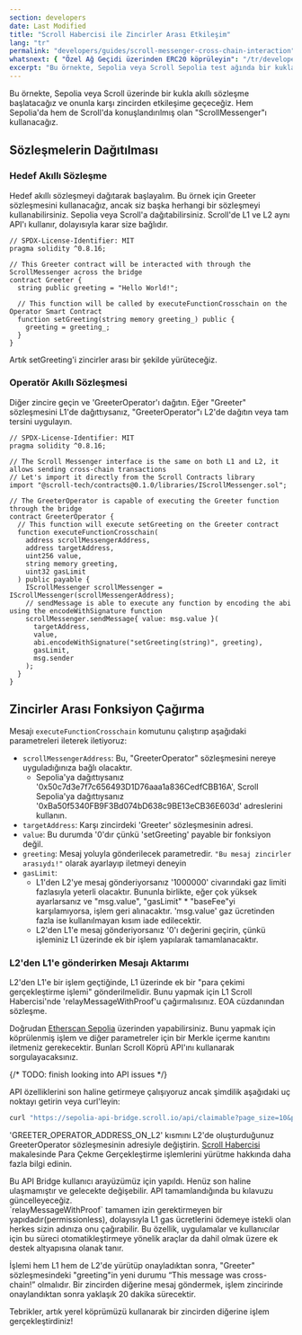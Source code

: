 ```yaml
---
section: developers
date: Last Modified
title: "Scroll Habercisi ile Zincirler Arası Etkileşim"
lang: "tr"
permalink: "developers/guides/scroll-messenger-cross-chain-interaction"
whatsnext: { "Özel Ağ Geçidi üzerinden ERC20 köprüleyin": "/tr/developers/guides/bridge-erc20-through-the-custom-gateway" }
excerpt: "Bu örnekte, Sepolia veya Scroll Sepolia test ağında bir kukla akıllı sözleşme oluşturacağız ve onunla karşı zincirden etkileşime geçeceğiz."
---
```



Bu örnekte, Sepolia veya Scroll üzerinde bir kukla akıllı sözleşme başlatacağız ve onunla karşı zincirden etkileşime geçeceğiz. Hem Sepolia'da hem de Scroll'da konuşlandırılmış olan "ScrollMessenger"ı kullanacağız.

## Sözleşmelerin Dağıtılması

### Hedef Akıllı Sözleşme

Hedef akıllı sözleşmeyi dağıtarak başlayalım. Bu örnek için Greeter sözleşmesini kullanacağız, ancak siz başka herhangi bir sözleşmeyi kullanabilirsiniz. Sepolia veya Scroll'a dağıtabilirsiniz. Scroll'de L1 ve L2 aynı API'ı kullanır, dolayısıyla karar size bağlıdır.

```solidity
// SPDX-License-Identifier: MIT
pragma solidity ^0.8.16;

// This Greeter contract will be interacted with through the ScrollMessenger across the bridge
contract Greeter {
  string public greeting = "Hello World!";

  // This function will be called by executeFunctionCrosschain on the Operator Smart Contract
  function setGreeting(string memory greeting_) public {
    greeting = greeting_;
  }
}
```

Artık setGreeting'i zincirler arası bir şekilde yürüteceğiz.

### Operatör Akıllı Sözleşmesi

Diğer zincire geçin ve 'GreeterOperator'ı dağıtın. Eğer "Greeter" sözleşmesini L1'de dağıttıysanız, "GreeterOperator"ı L2'de dağıtın veya tam tersini uygulayın.

```solidity
// SPDX-License-Identifier: MIT
pragma solidity ^0.8.16;

// The Scroll Messenger interface is the same on both L1 and L2, it allows sending cross-chain transactions
// Let's import it directly from the Scroll Contracts library
import "@scroll-tech/contracts@0.1.0/libraries/IScrollMessenger.sol";

// The GreeterOperator is capable of executing the Greeter function through the bridge
contract GreeterOperator {
  // This function will execute setGreeting on the Greeter contract
  function executeFunctionCrosschain(
    address scrollMessengerAddress,
    address targetAddress,
    uint256 value,
    string memory greeting,
    uint32 gasLimit
  ) public payable {
    IScrollMessenger scrollMessenger = IScrollMessenger(scrollMessengerAddress);
    // sendMessage is able to execute any function by encoding the abi using the encodeWithSignature function
    scrollMessenger.sendMessage{ value: msg.value }(
      targetAddress,
      value,
      abi.encodeWithSignature("setGreeting(string)", greeting),
      gasLimit,
      msg.sender
    );
  }
}
```

## Zincirler Arası Fonksiyon Çağırma

Mesajı `executeFunctionCrosschain` komutunu çalıştırıp aşağıdaki parametreleri ileterek iletiyoruz:

- `scrollMessengerAddress`: Bu, "GreeterOperator" sözleşmesini nereye uyguladığınıza bağlı olacaktır.
  - Sepolia'ya dağıttıysanız '0x50c7d3e7f7c656493D1D76aaa1a836CedfCBB16A', Scroll Sepolia'ya dağıttıysanız '0xBa50f5340FB9F3Bd074bD638c9BE13eCB36E603d' adreslerini kullanın.
- `targetAddress`: Karşı zincirdeki 'Greeter' sözleşmesinin adresi.
- `value`: Bu durumda '0'dır çünkü 'setGreeting' payable bir fonksiyon değil.
- `greeting`: Mesaj yoluyla gönderilecek parametredir. `"Bu mesaj zincirler arasıydı!"` olarak ayarlayıp iletmeyi deneyin
- `gasLimit`:
  - L1'den L2'ye mesaj gönderiyorsanız '1000000' civarındaki gaz limiti fazlasıyla yeterli olacaktır. Bununla birlikte, eğer çok yüksek ayarlarsanız ve "msg.value", "gasLimit" * "baseFee"yi karşılamıyorsa, işlem geri alınacaktır. 'msg.value' gaz ücretinden fazla ise kullanılmayan kısım iade edilecektir.
  - L2'den L1'e mesaj gönderiyorsanız '0'ı değerini geçirin, çünkü işleminiz L1 üzerinde ek bir işlem yapılarak tamamlanacaktır.

### L2'den L1'e gönderirken Mesajı Aktarımı

L2'den L1'e bir işlem geçtiğinde, L1 üzerinde ek bir "para çekimi gerçekleştirme işlemi" gönderilmelidir. Bunu yapmak için L1 Scroll Habercisi'nde 'relayMessageWithProof'u çağırmalısınız.
EOA cüzdanından sözleşme.

Doğrudan [Etherscan Sepolia](https://sepolia.etherscan.io/address/0x50c7d3e7f7c656493d1d76aaa1a836cedfcbb16a#writeProxyContract#F3) üzerinden yapabilirsiniz.
Bunu yapmak için köprülenmiş işlem ve diğer parametreler için bir Merkle içerme kanıtını iletmeniz gerekecektir. Bunları Scroll Köprü API'ını kullanarak sorgulayacaksınız.

{/* TODO: finish looking into API issues */}

API özelliklerini son haline getirmeye çalışıyoruz ancak şimdilik aşağıdaki uç noktayı getirin veya curl'leyin:

```bash
curl "https://sepolia-api-bridge.scroll.io/api/claimable?page_size=10&page=1&address=GREETER_OPERATOR_ADDRESS_ON_L2"
```

'GREETER_OPERATOR_ADDRESS_ON_L2' kısmını L2'de oluşturduğunuz GreeterOperator sözleşmesinin adresiyle değiştirin. [Scroll Habercisi](/tr/developers/l1-and-l2-bridging/the-scroll-messenger) makalesinde Para Çekme Gerçekleştirme işlemlerini yürütme hakkında daha fazla bilgi edinin.

<Aside type="danger" title="Deneysel API">
  Bu API Bridge kullanıcı arayüzümüz için yapıldı. Henüz son haline ulaşmamıştır ve gelecekte değişebilir. API tamamlandığında bu kılavuzu güncelleyeceğiz.
</Aside>

<Aside type="caution" title="L2 → L1 Mesajınızı Herkes Yürütebilir">
  `relayMessageWithProof` tamamen izin gerektirmeyen bir yapıdadır(permissionless), dolayısıyla L1 gas ücretlerini ödemeye istekli olan herkes sizin adınıza onu çağırabilir. Bu özellik, uygulamalar ve kullanıcılar için bu süreci otomatikleştirmeye yönelik araçlar da dahil olmak üzere ek destek altyapısına olanak tanır.
</Aside>

İşlemi hem L1 hem de L2'de yürütüp onayladıktan sonra, "Greeter" sözleşmesindeki "greeting"in yeni durumu “This message was cross-chain!” olmalıdır. Bir zincirden diğerine mesaj göndermek, işlem zincirinde onaylandıktan sonra yaklaşık 20 dakika sürecektir.

Tebrikler, artık yerel köprümüzü kullanarak bir zincirden diğerine işlem gerçekleştirdiniz!
